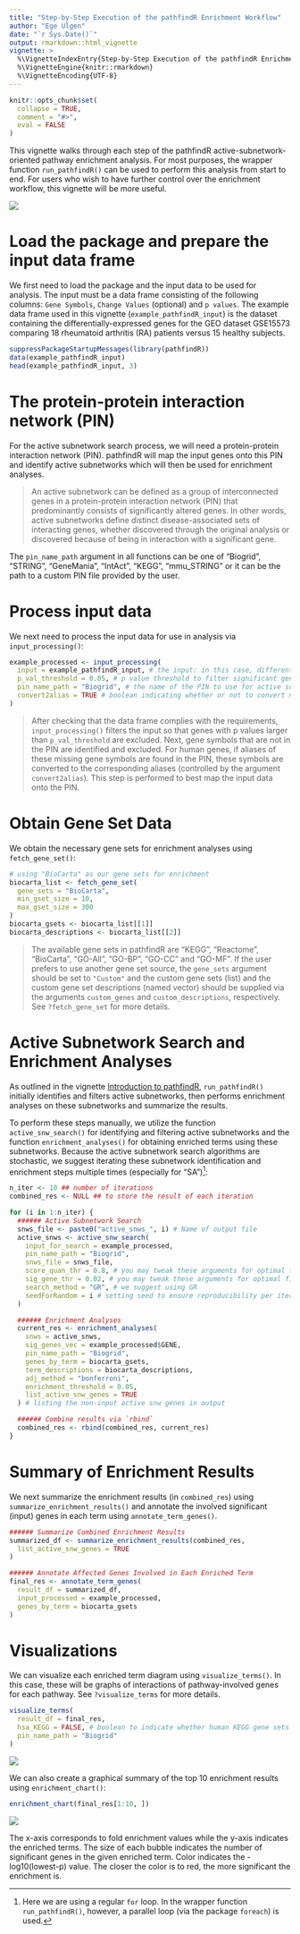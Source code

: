 ```yaml
---
title: "Step-by-Step Execution of the pathfindR Enrichment Workflow"
author: "Ege Ulgen"
date: "`r Sys.Date()`"
output: rmarkdown::html_vignette
vignette: >
  %\VignetteIndexEntry{Step-by-Step Execution of the pathfindR Enrichment Workflow}
  %\VignetteEngine{knitr::rmarkdown}
  %\VignetteEncoding{UTF-8}
---
```


```r
knitr::opts_chunk$set(
  collapse = TRUE,
  comment = "#>",
  eval = FALSE
)
```

This vignette walks through each step of the pathfindR active-subnetwork-oriented pathway enrichment analysis. For most purposes, the wrapper function `run_pathfindR()` can be used to perform this analysis from start to end. For users who wish to have further control over the enrichment workflow, this vignette will be more useful.


<img src="./pathfindr.png" style="max-width:100%;" />

# Load the package and prepare the input data frame

We first need to load the package and the input data to be used for analysis. The input must be a data frame consisting of the following columns: `Gene Symbols`, `Change Values` (optional) and `p values`. The example data frame used in this vignette (`example_pathfindR_input`) is the dataset containing the differentially-expressed genes for the GEO dataset GSE15573 comparing 18 rheumatoid arthritis (RA) patients versus 15 healthy subjects.

```r
suppressPackageStartupMessages(library(pathfindR))
data(example_pathfindR_input)
head(example_pathfindR_input, 3)
```

# The protein-protein interaction network (PIN)

For the active subnetwork search process, we will need a protein-protein interaction network (PIN). pathfindR will map the input genes onto this PIN and identify active subnetworks which will then be used for enrichment analyses.

> An active subnetwork can be defined as a group of interconnected genes in a protein-protein interaction network (PIN) that predominantly consists of significantly altered genes. In other words, active subnetworks define distinct disease-associated sets of interacting genes, whether discovered through the original analysis or discovered because of being in interaction with a significant gene.

The `pin_name_path` argument in all functions can be one of "Biogrid", "STRING", "GeneMania", "IntAct", "KEGG", "mmu_STRING" or it can be the path to a custom PIN file provided by the user.

# Process input data

We next need to process the input data for use in analysis via `input_processing()`:

```r
example_processed <- input_processing(
  input = example_pathfindR_input, # the input: in this case, differential expression results
  p_val_threshold = 0.05, # p value threshold to filter significant genes
  pin_name_path = "Biogrid", # the name of the PIN to use for active subnetwork search
  convert2alias = TRUE # boolean indicating whether or not to convert missing symbols to alias symbols in the PIN
)
```

> After checking that the data frame complies with the requirements, `input_processing()` filters the input so that genes with p values larger than `p_val_threshold` are excluded. Next, gene symbols that are not in the PIN are identified and excluded. For human genes, if aliases of these missing gene symbols are found in the PIN, these symbols are converted to the corresponding aliases (controlled by the argument `convert2alias`). This step is performed to best map the input data onto the PIN.

# Obtain Gene Set Data

We obtain the necessary gene sets for enrichment analyses using `fetch_gene_set()`:

``` r
# using "BioCarta" as our gene sets for enrichment
biocarta_list <- fetch_gene_set(
  gene_sets = "BioCarta",
  min_gset_size = 10,
  max_gset_size = 300
)
biocarta_gsets <- biocarta_list[[1]]
biocarta_descriptions <- biocarta_list[[2]]
```

> The available gene sets in pathfindR are "KEGG", "Reactome", "BioCarta", "GO-All", "GO-BP", "GO-CC" and "GO-MF". If the user prefers to use another gene set source, the `gene_sets` argument should be set to `"Custom"` and the custom gene sets (list) and the custom gene set descriptions (named vector) should be supplied via the arguments `custom_genes` and `custom_descriptions`, respectively. See `?fetch_gene_set` for more details.


# Active Subnetwork Search and Enrichment Analyses

As outlined in the vignette [Introduction to pathfindR](intro_vignette.html), `run_pathfindR()` initially identifies and filters active subnetworks, then performs enrichment analyses on these subnetworks and summarize the results.

To perform these steps manually, we utilize the function `active_snw_search()` for identifying and filtering active subnetworks and the function `enrichment_analyses()` for obtaining enriched terms using these subnetworks. Because the active subnetwork search algorithms are stochastic, we suggest iterating these subnetwork identification and enrichment steps multiple times (especially for "SA")[^1]:

[^1]: Here we are using a regular `for` loop. In the wrapper function `run_pathfindR()`, however, a parallel loop (via the package `foreach`) is used.

```r
n_iter <- 10 ## number of iterations
combined_res <- NULL ## to store the result of each iteration

for (i in 1:n_iter) {
  ###### Active Subnetwork Search
  snws_file <- paste0("active_snws_", i) # Name of output file
  active_snws <- active_snw_search(
    input_for_search = example_processed,
    pin_name_path = "Biogrid",
    snws_file = snws_file,
    score_quan_thr = 0.8, # you may tweak these arguments for optimal filtering of subnetworks
    sig_gene_thr = 0.02, # you may tweak these arguments for optimal filtering of subnetworks
    search_method = "GR", # we suggest using GR
    seedForRandom = i # setting seed to ensure reproducibility per iteration
  )

  ###### Enrichment Analyses
  current_res <- enrichment_analyses(
    snws = active_snws,
    sig_genes_vec = example_processed$GENE,
    pin_name_path = "Biogrid",
    genes_by_term = biocarta_gsets,
    term_descriptions = biocarta_descriptions,
    adj_method = "bonferroni",
    enrichment_threshold = 0.05,
    list_active_snw_genes = TRUE
  ) # listing the non-input active snw genes in output

  ###### Combine results via `rbind`
  combined_res <- rbind(combined_res, current_res)
}
```

# Summary of Enrichment Results

We next summarize the enrichment results (in `combined_res`) using `summarize_enrichment_results()` and annotate the involved significant (input) genes in each term using `annotate_term_genes()`.

```r
###### Summarize Combined Enrichment Results
summarized_df <- summarize_enrichment_results(combined_res,
  list_active_snw_genes = TRUE
)

###### Annotate Affected Genes Involved in Each Enriched Term
final_res <- annotate_term_genes(
  result_df = summarized_df,
  input_processed = example_processed,
  genes_by_term = biocarta_gsets
)
```

# Visualizations

We can visualize each enriched term diagram using `visualize_terms()`. In this case, these will be graphs of interactions of pathway-involved genes for each pathway. See `?visualize_terms` for more details.

```r
visualize_terms(
  result_df = final_res,
  hsa_KEGG = FALSE, # boolean to indicate whether human KEGG gene sets were used for enrichment analysis or not
  pin_name_path = "Biogrid"
)
```

<img src="./example_interaction_vis.png" style="max-width:100%;" />

We can also create a graphical summary of the top 10 enrichment results using `enrichment_chart()`:

```r
enrichment_chart(final_res[1:10, ])
```

<img src="./man_enrichment_chart.png" style="max-width:100%;" />

The x-axis corresponds to fold enrichment values while the y-axis indicates the enriched terms. The size of each bubble indicates the number of significant genes in the given enriched term. Color indicates the -log10(lowest-p) value. The closer the color is to red, the more significant the enrichment is.
